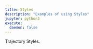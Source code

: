 ```yaml
---
title: Styles
description: "Examples of using Styles"
jupyter: python3
execute:
  daemon: false
---
```


Trajectory Styles.
